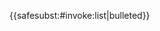 {{<includeonly>safesubst:</includeonly>#invoke:list|bulleted}}<noinclude>
{{documentation}}
<!-- Categories go on the /doc subpage, and interwikis go on Wikidata. -->
</noinclude>
